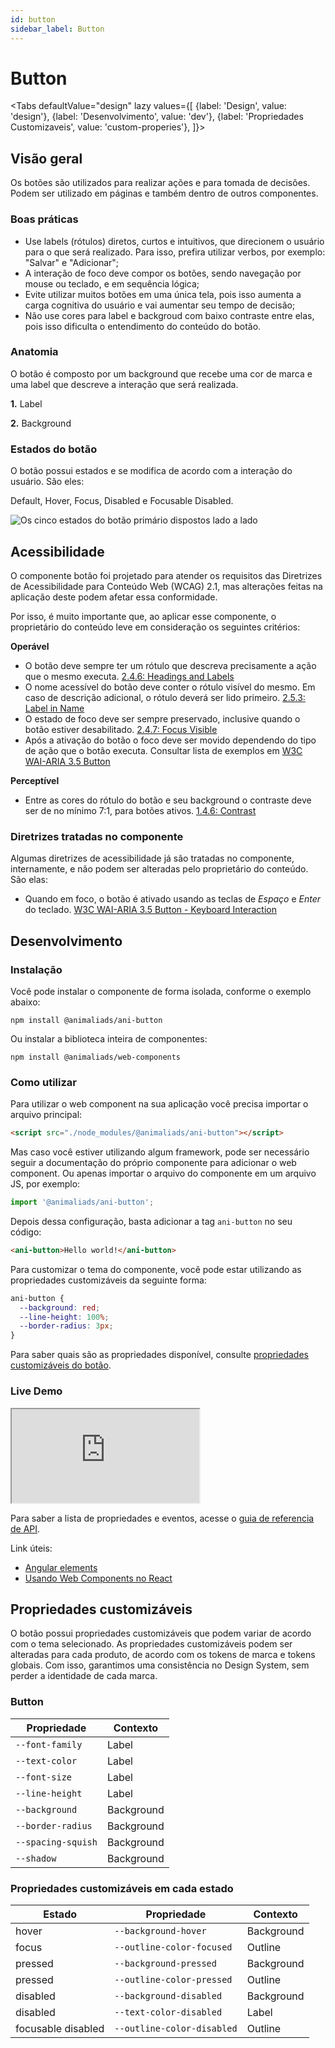 ```yaml
---
id: button
sidebar_label: Button
---
```




# Button

<Tabs
  defaultValue="design"
  lazy
  values={[
    {label: 'Design', value: 'design'},
    {label: 'Desenvolvimento', value: 'dev'},
    {label: 'Propriedades Customizaveis', value: 'custom-properies'},
  ]}>

  <TabItem value="design">

## Visão geral

Os botões são utilizados para realizar ações e para tomada de decisões. Podem ser utilizado em páginas e também dentro de outros componentes.

### Boas práticas

- Use labels (rótulos) diretos, curtos e intuitivos, que direcionem o usuário para o que será realizado. Para isso, prefira utilizar verbos, por exemplo: "Salvar" e "Adicionar";
- A interação de foco deve compor os botões, sendo navegação por mouse ou teclado, e em sequência lógica;
- Evite utilizar muitos botões em uma única tela, pois isso aumenta a carga cognitiva do usuário e vai aumentar seu tempo de decisão;
- Não use cores para label e backgroud com baixo contraste entre elas, pois isso dificulta o entendimento do conteúdo do botão.

### Anatomia

O botão é composto por um background que recebe uma cor de marca e uma label que descreve a interação que será realizada.

<ButtonAnatomy />

**1.** Label

**2.** Background

### Estados do botão

O botão possui estados e se modifica de acordo com a interação do usuário. São eles:

Default, Hover, Focus, Disabled e Focusable Disabled.

<img src={button_states} alt="Os cinco estados do botão primário dispostos lado a lado" />

## Acessibilidade

O componente botão foi projetado para atender os requisitos das Diretrizes de Acessibilidade para Conteúdo Web (WCAG) 2.1, mas alterações feitas na aplicação deste podem afetar essa conformidade.

Por isso, é muito importante que, ao aplicar esse componente, o proprietário do conteúdo leve em consideração os seguintes critérios:

**Operável**

- O botão deve sempre ter um rótulo que descreva precisamente a ação que o mesmo executa. [2.4.6: Headings and Labels](https://www.w3.org/WAI/WCAG21/Understanding/headings-and-labels)
- O nome acessível do botão deve conter o rótulo visível do mesmo. Em caso de descrição adicional, o rótulo deverá ser lido primeiro. [2.5.3: Label in Name](https://www.w3.org/WAI/WCAG21/Understanding/label-in-name)
- O estado de foco deve ser sempre preservado, inclusive quando o botão estiver desabilitado. [2.4.7: Focus Visible](https://www.w3.org/WAI/WCAG21/Understanding/focus-visible)
- Após a ativação do botão o foco deve ser movido dependendo do tipo de ação que o botão executa. Consultar lista de exemplos em [W3C WAI-ARIA 3.5 Button](https://www.w3.org/TR/wai-aria-practices-1.1/#button)

**Perceptível**

- Entre as cores do rótulo do botão e seu background o contraste deve ser de no mínimo 7:1, para botões ativos. [1.4.6: Contrast](https://www.w3.org/WAI/WCAG21/Understanding/contrast-enhanced.html)

### Diretrizes tratadas no componente

Algumas diretrizes de acessibilidade já são tratadas no componente, internamente, e não podem ser alteradas pelo proprietário do conteúdo. São elas:

- Quando em foco, o botão é ativado usando as teclas de _Espaço_ e _Enter_ do teclado. [W3C WAI-ARIA 3.5 Button - Keyboard Interaction](https://www.w3.org/TR/wai-aria-practices-1.1/#keyboard-interaction-3)

</TabItem>

<TabItem value="dev">

## Desenvolvimento

### Instalação

Você pode instalar o componente de forma isolada, conforme o exemplo abaixo:

```
npm install @animaliads/ani-button
```

Ou instalar a biblioteca inteira de componentes:

```
npm install @animaliads/web-components
```

### Como utilizar

Para utilizar o web component na sua aplicação você precisa importar o arquivo principal:

```html title="html"
<script src="./node_modules/@animaliads/ani-button"></script>
```

Mas caso você estiver utilizando algum framework, pode ser necessário seguir a documentação do próprio
componente para adicionar o web component. Ou apenas importar o arquivo do componente
em um arquivo JS, por exemplo:

```javascript title="javascript"
import '@animaliads/ani-button';
```

Depois dessa configuração, basta adicionar a tag `ani-button` no seu código:

```html title="html"
<ani-button>Hello world!</ani-button>
```

Para customizar o tema do componente, você pode estar utilizando as propriedades customizáveis
da seguinte forma:

```css title="css"
ani-button {
  --background: red;
  --line-height: 100%;
  --border-radius: 3px;
}
```

Para saber quais são as propriedades disponível, consulte [propriedades customizáveis do botão](#propriedades-customizáveis).

### Live Demo

<iframe
  src="https://codesandbox.io/embed/ani-button-ofjep?fontsize=14&hidenavigation=1&theme=dark"
  style={{
    width: '90%',
    height: '500px',
    border: 'solid 1px black',
    borderRadius: '4px',
    overflow: 'hidden',
  }}
  title="ani-button"
  allow="accelerometer; ambient-light-sensor; camera; encrypted-media; geolocation; gyroscope; hid; microphone; midi; payment; usb; vr; xr-spatial-tracking"
  sandbox="allow-forms allow-modals allow-popups allow-presentation allow-same-origin allow-scripts"
></iframe>

Para saber a lista de propriedades e eventos, acesse o [guia de referencia de API](/docs/api-button--sample).

Link úteis:

- [Angular elements](https://angular.io/guide/elements)
- [Usando Web Components no React](https://pt-br.reactjs.org/docs/web-components.html)

</TabItem>

  <TabItem value="custom-properies">

## Propriedades customizáveis

O botão possui propriedades customizáveis que podem variar de acordo com o tema selecionado. As propriedades customizáveis podem ser alteradas para cada produto, de acordo com os tokens de marca e tokens globais. Com isso, garantimos uma consistência no Design System, sem perder a identidade de cada marca.

### Button

| Propriedade        | Contexto   |
| ------------------ | ---------- |
| `--font-family`    | Label      |
| `--text-color`     | Label      |
| `--font-size`      | Label      |
| `--line-height`    | Label      |
| `--background`     | Background |
| `--border-radius`  | Background |
| `--spacing-squish` | Background |
| `--shadow`         | Background |

### Propriedades customizáveis em cada estado

| Estado             | Propriedade                | Contexto   |
| ------------------ | -------------------------- | ---------- |
| hover              | `--background-hover`       | Background |
| focus              | `--outline-color-focused`  | Outline    |
| pressed            | `--background-pressed`     | Background |
| pressed            | `--outline-color-pressed`  | Outline    |
| disabled           | `--background-disabled`    | Background |
| disabled           | `--text-color-disabled`    | Label      |
| focusable disabled | `--outline-color-disabled` | Outline    |

</TabItem>
</Tabs>